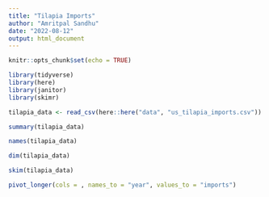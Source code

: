 ```yaml
---
title: "Tilapia Imports"
author: "Amritpal Sandhu"
date: "2022-08-12"
output: html_document
---
```


```r
knitr::opts_chunk$set(echo = TRUE)
```

```r
library(tidyverse)
library(here)
library(janitor)
library(skimr)
```

```r
tilapia_data <- read_csv(here::here("data", "us_tilapia_imports.csv"))

summary(tilapia_data)

names(tilapia_data)

dim(tilapia_data)

skim(tilapia_data)
```

```r
pivot_longer(cols = , names_to = "year", values_to = "imports")
```

